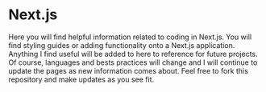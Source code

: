 # Next.js
Here you will find helpful information related to coding in Next.js. You will find styling guides or adding functionality onto a Next.js application. Anything I find useful will be added to here to reference for future projects. Of course, languages and bests practices will change and I will continue to update the pages as new information comes about. Feel free to fork this repository and make updates as you see fit.
